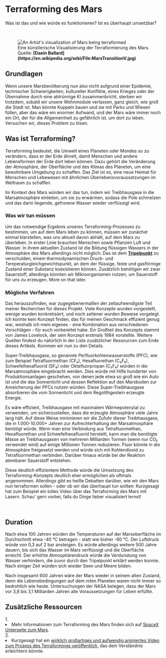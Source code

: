 
# Terraforming des Mars
Was ist das und wie würde es funktionieren? Ist es überhaupt umsetzbar?

<br />
<figure>
<Image src={require(".//../../../resources/images/terraforming.png")} alt="An Artist's visualization of Mars being terraformed" />
<figcaption style={{ color: "rgb(156, 156, 156)", fontSize: "14px", marginTop: "2px" }}>Eine künstlerische Visualisierung der Terraformierung des Mars. Quelle: <strong>[Daein Ballard](https://en.wikipedia.org/wiki/File:MarsTransitionV.jpg)</strong></figcaption>
</figure>

## Grundlagen
Wenn unsere Marsbevölkerung nun also nicht aufgrund einer Epidemie, technischer Schwierigkeiten, kultureller Konflikte, eines Krieges oder der Übernahme durch eine abtrünnige KI zusammenbricht, sterben wir trotzdem, sobald wir unsere Wohnmodule verlassen, ganz gleich, wie groß die Stadt ist. Man könnte Kuppeln bauen und sie mit Parks und Wiesen füllen, aber das wäre ein enormer Aufwand, und der Mars wäre immer noch ein Ort, der für die Allgemeinheit zu gefährlich ist, um dort zu leben. Versuchen wir, dieses Problem zu lösen.

## Was ist Terraforming?
Terraforming bedeutet, die Umwelt eines Planeten oder Mondes so zu verändern, dass er der Erde ähnelt, damit Menschen und andere Lebensformen der Erde dort leben können. Dazu gehört die Veränderung der Atmosphäre, der Oberfläche und des Klimas des Planeten, um eine bewohnbare Umgebung zu schaffen. Das Ziel ist es, eine neue Heimat für Menschen und Lebewesen mit ähnlichen Überlebensvoraussetzungen im Weltraum zu schaffen.

Im Kontext des Mars würden wir das tun, indem wir Treibhausgase in die Marsatmosphäre einleiten, um sie zu erwärmen, sodass die Pole schmelzen und das darin liegende, gefrorene Wasser wieder verflüssigt wird. 

### Was wir tun müssen
Um das notwendige Ergebnis unseres Terraforming-Prozesses zu bestimmen, um auf dem Mars leben zu können, müssen wir zunächst einmal klarstellen, was uns aktuell davon abhält, auf dem Mars zu überleben. In erster Linie brauchen Menschen sowie Pflanzen Luft und Wasser. In ihrem aktuellen Zustand ist die Bildung flüssigen Wassers in der Atmosphäre des Mars allerdings nicht möglich: Das ist dem <strong>[Tripelpunkt](https://de.wikipedia.org/wiki/Tripelpunkt)</strong> zu verschulden, einem thermodynamischen Druck- und Temperaturgleichgewichtspunkt, an dem der flüssige, feste und gasförmige Zustand einer Substanz koexistieren können. Zusätzlich benötigen wir zwar Sauerstoff, allerdings könnten wir Mikroorganismen nutzen, um Sauerstoff für uns zu erzeugen. More on that later.

### Mögliche Verfahren
Das herauszufinden, war zugegebenermaßen der zeitaufwendigste Teil meiner Recherchen für dieses Projekt. Viele Konzepte wurden vorgestellt, wenige wurden konkretisiert, und noch seltener wurden Beweise vorgelegt. Ich konnte kein Konzept finden, das für meinen Geschmack effizient genug war, weshalb ich mein eigenes - eine Kombination aus verschiedenen Vorschlägen - für euch vorbereitet habe. Ein Großteil des Konzepts stammt von James Lovelock, der sein Konzept erstmals 1984 vorstellte. Weitere Quellen findest du natürlich in der Liste zusätzlicher Ressourcen zum Ende dieses Artikels. Kommen wir nun zu den Details.

Super-Treibhausgase, so genannte Perfluorkohlenwasserstoffe (PFC), wie zum Beispiel Tetrafluormethan (CF₄), Hexafluorethan (C₂F₆), Schwefelhexafluorid (SF₆) oder Oktafluorpropan (C₃F₈) würden in die Marsatmosphäre eingebracht werden. Dies würde mit Hilfe hunderter von Produktionsanlagen geschehen, von denen jede etwa so groß wie ein Auto ist und die das Sonnenlicht und dessen Reflektion auf den Marsboden zur Anreicherung der PFCs nutzen würden. Diese Super-Treibhausgase absorbieren die vom Sonnenlicht und dem Regolithgestein erzeugte Energie. 

Es wäre effizient, Treibhausgase mit maximalem Wärmepotenzial zu verwenden, um sicherzustellen, dass die erzeugte Atmosphäre viele Jahre lang hält. Auf diese Weise minimieren wir die Zufuhr dieser Treibhausgase, die in 1.000-10.000+ Jahren zur Aufrechterhaltung der Marsatmosphäre benötigt würde. Wenn man eine Verbindung aus Tetrafluormethan, Hexafluorethan und Schwefelhexafluorid herstellt, kann man die benötigte Masse an Treibhausgasen von mehreren Milliarden Tonnen (wenn nur CO₂ verwendet wird) auf einige Millionen Tonnen reduzieren. Fluor könnte in die Atmosphäre freigesetzt werden und würde sich mit Kohlendioxid zu Tetrafluormethan verbinden. Darüber hinaus würde bei der Reaktion atembarer Sauerstoff entstehen.

Diese deutlich effizientere Methode würde die Umsetzung des Terraforming-Konzepts deutlich eher ermöglichen als oftmals angenommen. Allerdings gibt es heiße Debatten darüber, wie wir den Mars nun terraformen sollen - oder ob wir das überhaupt tun sollten: Kurzgesagt hat zum Beispiel ein tolles Video über das Terraforming des Mars mit Lasern. Schau' gern vorbei, falls du Dinge lieber visualisiert lernst!

<br />
<YoutubeEmbed embedId="HpcTJW4ur54" />

## Duration
Nach etwa 100 Jahren würden die Temperaturen auf der Marsoberfläche im Durchschnitt etwa -40 °C betragen - statt wie bisher -60 °C. Der Luftdruck würde von 0,3 auf 2 bar ansteigen. Es würde allerdings weitere 500 Jahre dauern, bis sich das Wasser im Mars verflüssigt und die Oberfläche erreicht. Der erhöhte Atmosphärendruck würde die Verdunstung von Wasser verhindern, die zuvor durch den Tripelpunkt erklärt werden konnte. Nach einiger Zeit würden sich wieder Seen und Meere bilden.

Nach insgesamt 600 Jahren wäre der Mars wieder in seinem alten Zustand, denn die Lebensbedingungen auf dem roten Planeten waren nicht immer so bedrohlich wie heute. Untersuchungen der NASA belegen, dass der Mars vor 3,8 bis 3,1 Milliarden Jahren alle Voraussetzungen für Leben erfüllte.

<Analytics />


## Zusätzliche Ressourcen
<AdditionalResources>
  <div>
    <span>1. </span><li>Mehr Informationen zum Terraforming des Mars finden sich auf <a href="https://www.spacex.com/human-spaceflight/mars/" target="_blank">SpaceX Unterseite zum Mars</a>.</li>
  </div>
  <div>
    <span>2. </span><li>Kurzgesagt hat ein <a href="https://www.youtube.com/watch?v=HpcTJW4ur54&embeds_referring_euri=http%3A%2F%2Flocalhost%3A3000%2F&source_ve_path=Mjg2NjY&feature=emb_logo" target="_blank">wirklich großartiges und aufwendig animiertes Video zum Prozess des Terraformings veröffentlich</a>, das dein Verständnis erleichtern könnte.</li>
  </div>
</AdditionalResources>